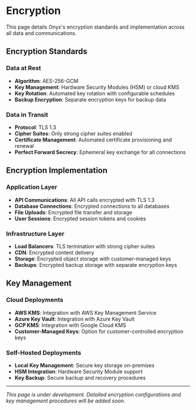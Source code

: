 # Encryption

This page details Onyx's encryption standards and implementation across all data and communications.

## Encryption Standards

### Data at Rest
- **Algorithm**: AES-256-GCM
- **Key Management**: Hardware Security Modules (HSM) or cloud KMS
- **Key Rotation**: Automated key rotation with configurable schedules
- **Backup Encryption**: Separate encryption keys for backup data

### Data in Transit
- **Protocol**: TLS 1.3
- **Cipher Suites**: Only strong cipher suites enabled
- **Certificate Management**: Automated certificate provisioning and renewal
- **Perfect Forward Secrecy**: Ephemeral key exchange for all connections

## Encryption Implementation

### Application Layer
- **API Communications**: All API calls encrypted with TLS 1.3
- **Database Connections**: Encrypted connections to all databases
- **File Uploads**: Encrypted file transfer and storage
- **User Sessions**: Encrypted session tokens and cookies

### Infrastructure Layer
- **Load Balancers**: TLS termination with strong cipher suites
- **CDN**: Encrypted content delivery
- **Storage**: Encrypted object storage with customer-managed keys
- **Backups**: Encrypted backup storage with separate encryption keys

## Key Management

### Cloud Deployments
- **AWS KMS**: Integration with AWS Key Management Service
- **Azure Key Vault**: Integration with Azure Key Vault
- **GCP KMS**: Integration with Google Cloud KMS
- **Customer-Managed Keys**: Option for customer-controlled encryption keys

### Self-Hosted Deployments
- **Local Key Management**: Secure key storage on-premises
- **HSM Integration**: Hardware Security Module support
- **Key Backup**: Secure backup and recovery procedures

---

*This page is under development. Detailed encryption configurations and key management procedures will be added soon.* 